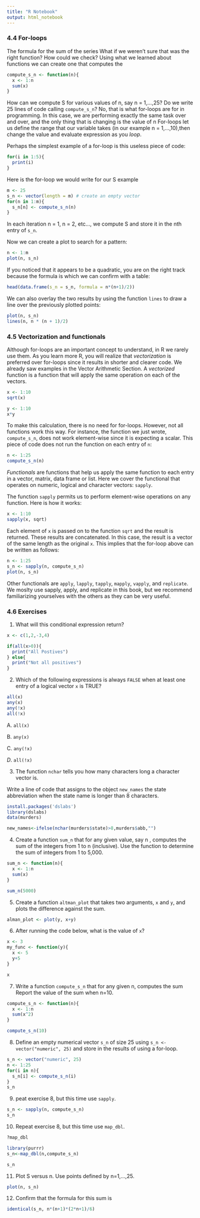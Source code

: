 ```yaml
---
title: "R Notebook"
output: html_notebook
---
```


### 4.4 For-loops

The formula for the sum of the series What if we weren’t sure that was the right function? How could we check? Using what we learned about functions we can create one that computes the

```r
compute_s_n <- function(n){
  x <- 1:n
  sum(x)
}
```
How can we compute S for various values of n, say n = 1,...,25? Do we write 25 lines of code calling `compute_s_n`? No, that is what for-loops are for in programming. In this case, we are performing exactly the same task over and over, and the only thing that is changing is the value of n For-loops let us define the range that our variable takes (in our example n = 1,...,10),then change the value and evaluate expression as you *loop*.

Perhaps the simplest example of a for-loop is this useless piece of code:

```r
for(i in 1:5){
  print(i)
}
```
Here is the for-loop we would write for our S example

```r
m <- 25
s_n <- vector(length = m) # create an empty vector
for(n in 1:m){
  s_n[n] <- compute_s_n(n)
}
```

In each iteration n = 1, n = 2, etc…, we compute S and store it in the nth entry of `s_n`.

Now we can create a plot to search for a pattern: 

```r
n <- 1:m
plot(n, s_n)
```

If you noticed that it appears to be a quadratic, you are on the right track because the formula is  which we can confirm with a table:

```r
head(data.frame(s_n = s_n, formula = n*(n+1)/2))
```

We can also overlay the two results by using the function `lines` to draw a line over the previously plotted points:

```r
plot(n, s_n)
lines(n, n * (n + 1)/2)
```

### 4.5 Vectorization and functionals

Although for-loops are an important concept to understand, in R we rarely use them. As you learn more R, you will realize that *vectorization* is preferred over for-loops since it results in shorter and clearer code. We already saw examples in the Vector Arithmetic Section. A *vectorized* function is a function that will apply the same operation on each of the vectors.

```r
x <- 1:10
sqrt(x)

y <- 1:10
x*y

```

To make this calculation, there is no need for for-loops. However, not all functions work this way. For instance, the function we just wrote, `compute_s_n`, does not work element-wise since it is expecting a scalar. This piece of code does not run the function on each entry of `n`:

```r
n <- 1:25
compute_s_n(n)
```

*Functionals* are functions that help us apply the same function to each entry in a vector, matrix, data frame or list. Here we cover the functional that operates on numeric, logical and character vectors: `sapply`.

The function `sapply` permits us to perform element-wise operations on any function. Here is how it works:

```r
x <- 1:10
sapply(x, sqrt)
```

Each element of `x` is passed on to the function `sqrt` and the result is returned. These results are concatenated. In this case, the result is a vector of the same length as the original `x`. This implies that the for-loop above can be written as follows:

```r
n <- 1:25
s_n <- sapply(n, compute_s_n)
plot(n, s_n)
```

Other functionals are `apply`, `lapply`, `tapply`, `mapply`, `vapply`, and `replicate`. We moslty use sapply, apply, and replicate in this book, but we recommend familiarizing yourselves with the others as they can be very useful.

### 4.6 Exercises

1. What will this conditional expression return?
```r
x <- c(1,2,-3,4)

if(all(x>0)){
  print("All Postives")
} else{
  print("Not all positives")
}
```

2. Which of the following expressions is always `FALSE` when at least one entry of a logical vector `x` is TRUE?

```r
all(x)
any(x)
any(!x)
all(!x)
```

A. `all(x)`

B. `any(x)`

C. `any(!x)`

*D*. `all(!x)`

3. The function `nchar` tells you how many characters long a character vector is.

Write a line of code that assigns to the object `new_names` the state abbreviation when the state name is longer than 8 characters.

```r
install.packages('dslabs')
library(dslabs)
data(murders)

new_names<-ifelse(nchar(murders$state)>8,murders$abb,"")

```

4. Create a function `sum_n` that for any given value, say n , computes the sum of the integers from 1 to n (inclusive). Use the function to determine the sum of integers from 1 to 5,000.

```r
sum_n <- function(n){
  x <- 1:n
  sum(x)
}

sum_n(5000)
```

5. Create a function `altman_plot` that takes two arguments, `x` and `y`, and plots the difference against the sum.

```r
alman_plot <- plot(y, x+y)

```

6. After running the code below, what is the value of `x`?

```r
x <- 3
my_func <- function(y){
  x <- 5
  y+5
}

x
```

7. Write a function `compute_s_n` that for any given n, computes the sum
Report the value of the sum when  n=10.

```r
compute_s_n <- function(n){
  x <- 1:n
  sum(x^2)
}

compute_s_n(10)
```

8. Define an empty numerical vector `s_n` of size 25 using `s_n <- vector("numeric", 25)` and store in the results of    using a for-loop.

```r
s_n <- vector("numeric", 25)
n <- 1:25
for(i in n){
  s_n[i] <- compute_s_n(i)
}
s_n
```

9. peat exercise 8, but this time use `sapply`.

```r
s_n <- sapply(n, compute_s_n)
s_n
```

10. Repeat exercise 8, but this time use `map_dbl`.

```r
?map_dbl

library(purrr)
s_n<-map_dbl(n,compute_s_n)

s_n

```

11. Plot  S versus n. Use points defined by n=1,…,25.

```r
plot(n, s_n)
```
12. Confirm that the formula for this sum is

```r
identical(s_n, n*(n+1)*(2*n+1)/6)
```

